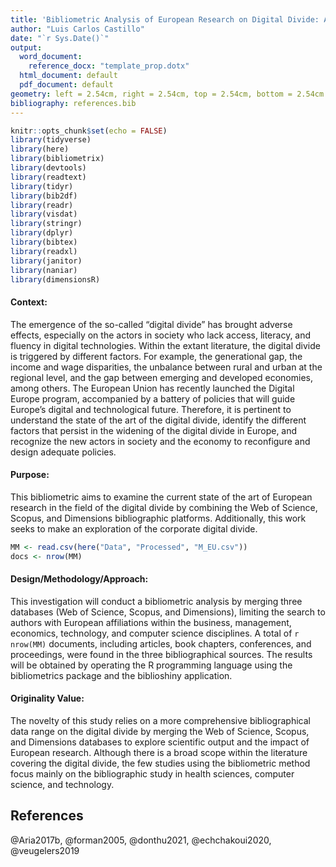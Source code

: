 ```yaml
---
title: 'Bibliometric Analysis of European Research on Digital Divide: An Exploration   of the Corporate Landscape'
author: "Luis Carlos Castillo"
date: "`r Sys.Date()`"
output:
  word_document: 
    reference_docx: "template_prop.dotx"
  html_document: default
  pdf_document: default
geometry: left = 2.54cm, right = 2.54cm, top = 2.54cm, bottom = 2.54cm
bibliography: references.bib
---
```


```r
knitr::opts_chunk$set(echo = FALSE)
library(tidyverse)
library(here)
library(bibliometrix)
library(devtools)
library(readtext)
library(tidyr)
library(bib2df)
library(readr)
library(visdat)
library(stringr)
library(dplyr)
library(bibtex)
library(readxl)
library(janitor)
library(naniar)
library(dimensionsR)

```

#### **Context:**

The emergence of the so-called "digital divide" has brought adverse effects, especially on the actors in society who lack access, literacy, and fluency in digital technologies. Within the extant literature, the digital divide is triggered by different factors. For example, the generational gap, the income and wage disparities, the unbalance between rural and urban at the regional level, and the gap between emerging and developed economies, among others. The European Union has recently launched the Digital Europe program, accompanied by a battery of policies that will guide Europe's digital and technological future. Therefore, it is pertinent to understand the state of the art of the digital divide, identify the different factors that persist in the widening of the digital divide in Europe, and recognize the new actors in society and the economy to reconfigure and design adequate policies.

#### **Purpose:**

This bibliometric aims to examine the current state of the art of European research in the field of the digital divide by combining the Web of Science, Scopus, and Dimensions bibliographic platforms. Additionally, this work seeks to make an exploration of the corporate digital divide.

```r
MM <- read.csv(here("Data", "Processed", "M_EU.csv"))
docs <- nrow(MM)

```

#### **Design/Methodology/Approach:**

This investigation will conduct a bibliometric analysis by merging three databases (Web of Science, Scopus, and Dimensions), limiting the search to authors with European affiliations within the business, management, economics, technology, and computer science disciplines. A total of `r nrow(MM)` documents, including articles, book chapters, conferences, and proceedings, were found in the three bibliographical sources. The results will be obtained by operating the R programming language using the bibliometrics package and the biblioshiny application.

#### **Originality Value:**

The novelty of this study relies on a more comprehensive bibliographical data range on the digital divide by merging the Web of Science, Scopus, and Dimensions databases to explore scientific output and the impact of European research. Although there is a broad scope within the literature covering the digital divide, the few studies using the bibliometric method focus mainly on the bibliographic study in health sciences, computer science, and technology.

## References

@Aria2017b, @forman2005, @donthu2021, @echchakoui2020, @veugelers2019
